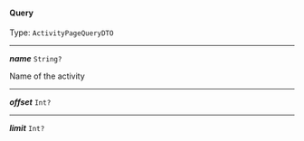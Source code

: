 


#### Query

Type: `ActivityPageQueryDTO`

---

***name*** `String?`

Name of the activity



---

***offset*** `Int?`

---

***limit*** `Int?`
